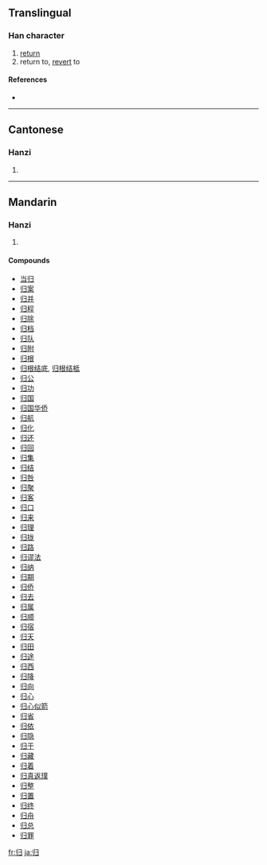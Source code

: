 {{also|歸}}
==Translingual==

===Han character===
{{Han char|rn=58|rad=彐|as=02|sn=5|four=|canj=中中尸一 (LLSM)}}

# [[return]]
# return to, [[revert]] to

====References====
* {{Han ref|kx=0362.051|dkj=09909|dj=0680.140|hdz=20960.110|uh=5F52|ud=24402}}

----

==Cantonese==

===Hanzi===
{{yue-hanzi|jyut=|y=gwai1}}

# {{defn|Cantonese}}

----

==Mandarin==

===Hanzi===
{{cmn-hanzi|tra=歸|pin=[[guī]] ([[gui1]])|wg=kuei<sup>1</sup>}}

# {{defn|Mandarin}}

====Compounds====
* [[当归]]
* [[归案]]
* [[归并]]
* [[归程]]
* [[归除]]
* [[归档]]
* [[归队]]
* [[归附]]
* [[归根]]
* [[归根结底]], [[归根结柢]]
* [[归公]]
* [[归功]]
* [[归国]]
* [[归国华侨]]
* [[归航]]
* [[归化]]
* [[归还]]
* [[归回]]
* [[归集]]
* [[归结]]
* [[归咎]]
* [[归聚]]
* [[归客]]
* [[归口]]
* [[归来]]
* [[归理]]
* [[归拢]]
* [[归路]]
* [[归谬法]]
* [[归纳]]
* [[归期]]
* [[归侨]]
* [[归去]]
* [[归属]]
* [[归顺]]
* [[归宿]]
* [[归天]]
* [[归田]]
* [[归途]]
* [[归西]]
* [[归降]]
* [[归向]]
* [[归心]]
* [[归心似箭]]
* [[归省]]
* [[归依]]
* [[归隐]]
* [[归于]]
* [[归藏]]
* [[归着]]
* [[归真返璞]]
* [[归整]]
* [[归置]]
* [[归终]]
* [[归舟]]
* [[归总]]
* [[归罪]]

[[fr:归]]
[[ja:归]]
